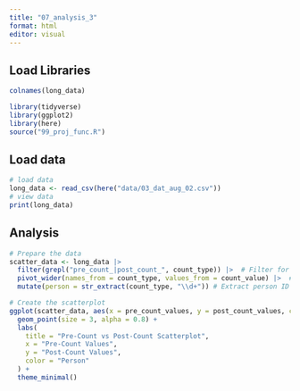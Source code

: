 ```yaml
---
title: "07_analysis_3"
format: html
editor: visual
---
```


## Load Libraries

```r
colnames(long_data)
```

```r
library(tidyverse)
library(ggplot2)
library(here)
source("99_proj_func.R")
```

## Load data

```r
# load data
long_data <- read_csv(here("data/03_dat_aug_02.csv"))
# view data
print(long_data)
```

## Analysis

```r
# Prepare the data
scatter_data <- long_data |> 
  filter(grepl("pre_count_|post_count_", count_type)) |>  # Filter for pre and post counts
  pivot_wider(names_from = count_type, values_from = count_value) |>  # Reshape the data
  mutate(person = str_extract(count_type, "\\d+")) # Extract person ID from count_type

# Create the scatterplot
ggplot(scatter_data, aes(x = pre_count_values, y = post_count_values, color = person)) +
  geom_point(size = 3, alpha = 0.8) +
  labs(
    title = "Pre-Count vs Post-Count Scatterplot",
    x = "Pre-Count Values",
    y = "Post-Count Values",
    color = "Person"
  ) +
  theme_minimal()

```
